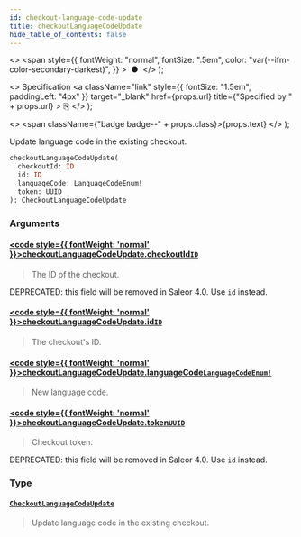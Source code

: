 ```yaml
---
id: checkout-language-code-update
title: checkoutLanguageCodeUpdate
hide_table_of_contents: false
---
```


  <>
    <span
      style={{
        fontWeight: "normal",
        fontSize: ".5em",
        color: "var(--ifm-color-secondary-darkest)",
      }}
    >
      &nbsp;●&nbsp;
    </span>
  </>
);

  <>
    Specification
    <a
      className="link"
      style={{ fontSize: "1.5em", paddingLeft: "4px" }}
      target="\_blank"
      href={props.url}
      title={"Specified by " + props.url}
    >
      ⎘
    </a>
  </>
);

  <>
    <span className={"badge badge--" + props.class}>{props.text}</span>
  </>
);

Update language code in the existing checkout.

```graphql
checkoutLanguageCodeUpdate(
  checkoutId: ID
  id: ID
  languageCode: LanguageCodeEnum!
  token: UUID
): CheckoutLanguageCodeUpdate
```

### Arguments

#### [<code style={{ fontWeight: 'normal' }}>checkoutLanguageCodeUpdate.<b>checkoutId</b></code>](#)<Bullet />[`ID`](../../../api-reference/miscellaneous/scalars/id) <Badge class="secondary" text="scalar"/>

> The ID of the checkout.

DEPRECATED: this field will be removed in Saleor 4.0. Use `id` instead.

>

#### [<code style={{ fontWeight: 'normal' }}>checkoutLanguageCodeUpdate.<b>id</b></code>](#)<Bullet />[`ID`](../../../api-reference/miscellaneous/scalars/id) <Badge class="secondary" text="scalar"/>

> The checkout's ID.

<Badge text="Added in Saleor 3.4" class="secondary margin-bottom--sm" />

>

#### [<code style={{ fontWeight: 'normal' }}>checkoutLanguageCodeUpdate.<b>languageCode</b></code>](#)<Bullet />[`LanguageCodeEnum!`](../../../api-reference/miscellaneous/enums/language-code-enum) <Badge class="secondary" text="non-null"/> <Badge class="secondary" text="enum"/>

> New language code.

#### [<code style={{ fontWeight: 'normal' }}>checkoutLanguageCodeUpdate.<b>token</b></code>](#)<Bullet />[`UUID`](../../../api-reference/miscellaneous/scalars/uuid) <Badge class="secondary" text="scalar"/>

> Checkout token.

DEPRECATED: this field will be removed in Saleor 4.0. Use `id` instead.

>

### Type

#### [`CheckoutLanguageCodeUpdate`](../../../api-reference/checkout/objects/checkout-language-code-update) <Badge class="secondary" text="object"/>

> Update language code in the existing checkout.
